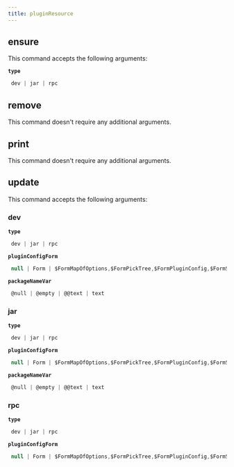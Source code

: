 ```yaml
---
title: pluginResource
---
```


## ensure

This command accepts the following arguments:

**`type`**
```js filename="type"
 dev | jar | rpc
```

## remove

This command doesn't require any additional arguments.


## print

This command doesn't require any additional arguments.


## update

This command accepts the following arguments:

### dev
**`type`**
```js filename="type"
 dev | jar | rpc
```
**`pluginConfigForm`**
```js filename="type"
 null | Form | $FormMapOfOptions,$FormPickTree,$FormPluginConfig,$FormSetOfUser...
```
**`packageNameVar`**
```js filename="type"
 @null | @empty | @@text | text
```
### jar
**`type`**
```js filename="type"
 dev | jar | rpc
```
**`pluginConfigForm`**
```js filename="type"
 null | Form | $FormMapOfOptions,$FormPickTree,$FormPluginConfig,$FormSetOfUser...
```
**`packageNameVar`**
```js filename="type"
 @null | @empty | @@text | text
```
### rpc
**`type`**
```js filename="type"
 dev | jar | rpc
```
**`pluginConfigForm`**
```js filename="type"
 null | Form | $FormMapOfOptions,$FormPickTree,$FormPluginConfig,$FormSetOfUser...
```

